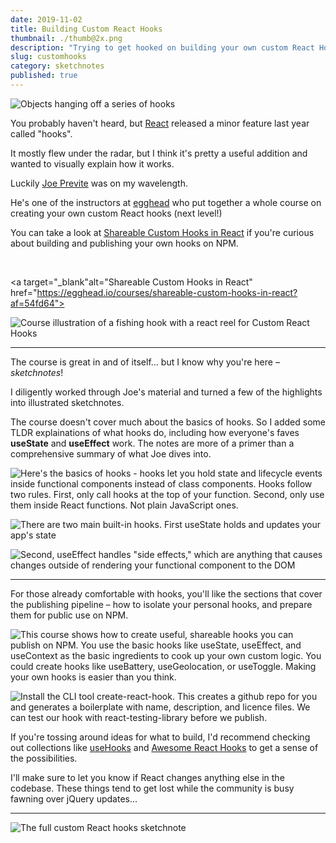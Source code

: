 ```yaml
---
date: 2019-11-02
title: Building Custom React Hooks
thumbnail: ./thumb@2x.png
description: "Trying to get hooked on building your own custom React Hooks?"
slug: customhooks
category: sketchnotes
published: true
---
```





<SketchesContainer>

<TwoCol>

<span>

![Objects hanging off a series of hooks](./thumb@2x.png)

</span>

<span>

You probably haven't heard, but [React](https://reactjs.org/docs/hooks-intro.html) released a minor feature last year called "hooks".

It mostly flew under the radar, but I think it's pretty a useful addition and wanted to visually explain how it works.

</span>

</TwoCol>

Luckily [Joe Previte](https://twitter.com/jsjoeio) was on my wavelength.

He's one of the instructors at [egghead](https://egghead.io/) who put together a whole course on creating your own custom React hooks (next level!)



You can take a look at [Shareable Custom Hooks in React](https://egghead.io/courses/shareable-custom-hooks-in-react?af=54fd64) if you're curious about building and publishing your own hooks on NPM.

<br />

<a target="_blank"alt="Shareable Custom Hooks in React" href="https://egghead.io/courses/shareable-custom-hooks-in-react?af=54fd64">

![Course illustration of a fishing hook with a react reel for Custom React Hooks](./shareable-custom-hooks-in-react.png)

</a>

---

The course is great in and of itself... but I know why you're here – _sketchnotes_!

I diligently worked through Joe's material and turned a few of the  highlights into illustrated sketchnotes.

The course doesn't cover much about the basics of hooks. So I added some TLDR explainations of what hooks do, including how everyone's faves **useState** and **useEffect** work.
The notes are more of a primer than a comprehensive summary of what Joe dives into.

![Here's the basics of hooks - hooks let you hold state and lifecycle events inside functional components instead of class components. Hooks follow two rules. First, only call hooks at the top of your function. Second, only use them inside React functions. Not plain JavaScript ones.](./customhooks-1.png)

![There are two main built-in hooks. First useState holds and updates your app's state](./customhooks-2.png)

![Second, useEffect handles "side effects," which are anything that causes changes outside of rendering your functional component to the DOM](./customhooks-3.png)

---

For those already comfortable with hooks, you'll like the sections that cover the publishing pipeline – how to isolate your personal hooks, and prepare them for public use on NPM.

![This course shows how to create useful, shareable hooks you can publish on NPM. You use the basic hooks like useState, useEffect, and useContext as the basic ingredients to cook up your own custom logic. You could create hooks like useBattery, useGeolocation, or useToggle. Making your own hooks is easier than you think.](./customhooks-4.png)

![Install the CLI tool create-react-hook. This creates a github repo for you and generates a boilerplate with name, description, and licence files. We can test our hook with react-testing-library before we publish.](./customhooks-5.png)

If you're tossing around ideas for what to build, I'd recommend checking out collections like [useHooks](https://usehooks.com/) and [Awesome React Hooks](https://github.com/rehooks/awesome-react-hooks) to get a sense of the possibilities.

I'll make sure to let you know if React changes anything else in the codebase. These things tend to get lost while the community is busy fawning over jQuery updates...

---

<FullSketchnote coursename="Shareable Custom Hooks in React" courselink="http://bit.ly/3av6FvK">

![The full custom React hooks sketchnote](./customhooks-mini.png)

</FullSketchnote>

</SketchesContainer>